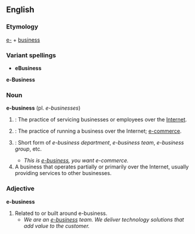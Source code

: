 == English ==
===Etymology===
[[e-]] + [[business]]
===Variant spellings===
*'''eBusiness'''
'''e-Business'''
=== Noun ===
'''e-business''' (pl. ''e-businesses'')
# {{uncountable}}: The practice of servicing businesses or employees over the [[Internet]].
# {{uncountable}}: The practice of running a business over the Internet; [[e-commerce]].
# {{uncountable}}: Short form of ''e-business department'', ''e-business team'', ''e-business group'', etc.
#* ''This is [[e-business]], you want e-commerce.''
# A business that operates partially or primarily over the Internet, usually providing services to other businesses.

=== Adjective ===
'''e-business'''

# Related to or built around e-business.
#* ''We are an [[e-business]] team.  We deliver technology solutions that add value to the customer.''